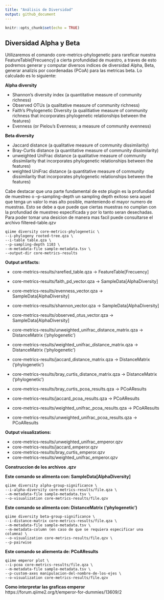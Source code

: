 ---
title: "Análisis de Diversidad"
output: github_document
---

```{r setup, include=FALSE}
knitr::opts_chunk$set(echo = TRUE)
```

## Diversidad Alpha y Beta

Utilizaremos el comando core-metrics-phylogenetic para rareficar nuestra FeatureTable[Frecuency] a cierta profundidad de muestro, a traves de esto podremos generar y computar diversos indices de diversidad Alpha, Beta, generar analizis por coordenadas (PCoA) para las metricas beta. Lo calculado es lo siguiente:  

**Alpha diversity**  

- Shannon’s diversity index (a quantitative measure of community richness)  
- Observed OTUs (a qualitative measure of community richness)  
- Faith’s Phylogenetic Diversity (a qualitiative measure of community richness that incorporates phylogenetic relationships between the features)  
- Evenness (or Pielou’s Evenness; a measure of community evenness)  

**Beta diversity**  

- Jaccard distance (a qualitative measure of community dissimilarity)  
- Bray-Curtis distance (a quantitative measure of community dissimilarity)  
- unweighted UniFrac distance (a qualitative measure of community dissimilarity that incorporates phylogenetic relationships between the features)  
- weighted UniFrac distance (a quantitative measure of community dissimilarity that incorporates phylogenetic relationships between the features)

Cabe destacar que una parte fundamental de este plugin es la profundiad de muestreo o --p-sampling-depth un sampling depth exitoso sera aquel que tenga un valor lo mas alto posible, manteniendo el mayor numero de muestras. Esto se debe a que puede que ciertas muestras no cumplan con la profundiad de muestreo especificada y por lo tanto seran desechadas. Para poder tomar una desicion de manera mas facil puede consultarse el archivo filtered-table.qzv

```{}
qiime diversity core-metrics-phylogenetic \
--i-phylogeny rooted-tree.qza \
--i-table table.qza \
--p-sampling-depth 1103 \
--m-metadata-file sample-metadata.tsv \
--output-dir core-metrics-results
```
  

**Output artifacts:**  

- core-metrics-results/rarefied_table.qza -> FeatureTable[Frecuency]  

- core-metrics-results/faith_pd_vector.qza -> SampleData[AlphaDiversity]  
- core-metrics-results/evenness_vector.qza -> SampleData[AlphaDiversity]  
- core-metrics-results/shannon_vector.qza -> SampleData[AlphaDiversity]  
- core-metrics-results/observed_otus_vector.qza -> SampleData[AlphaDiversity] 

- core-metrics-results/unweighted_unifrac_distance_matrix.qza -> DistanceMatrix ('phylogenetic')  
- core-metrics-results/weighted_unifrac_distance_matrix.qza -> DistanceMatrix ('phylogenetic')  
- core-metrics-results/jaccard_distance_matrix.qza -> DistanceMatrix ('phylogenetic')  
- core-metrics-results/bray_curtis_distance_matrix.qza -> DistanceMatrix ('phylogenetic')  

- core-metrics-results/bray_curtis_pcoa_results.qza -> PCoAResults  
- core-metrics-results/jaccard_pcoa_results.qza -> PCoAResults  
- core-metrics-results/weighted_unifrac_pcoa_results.qza -> PCoAResults  
- core-metrics-results/unweighted_unifrac_pcoa_results.qza -> PCoAResults

**Output visualizations:**  

- core-metrics-results/unweighted_unifrac_emperor.qzv  
- core-metrics-results/jaccard_emperor.qzv  
- core-metrics-results/bray_curtis_emperor.qzv  
- core-metrics-results/weighted_unifrac_emperor.qzv

**Construccion de los archivos .qzv**

**Este comando se alimenta con: SampleData[AlphaDiversity]**

```{}
qiime diversity alpha-group-significance \
--i-alpha-diversity core-metrics-results/file.qza \
--m-metadata-file sample-metadata.tsv \
--o-visualization core-metrics-results/file.qzv
```

**Este comando se alimenta con: DistanceMatrix ('phylogenetic')**

```{}
qiime diversity beta-group-significance \
--i-distance-matrix core-metrics-results/file.qza \
--m-metadata-file sample-metadata.tsv \
--m-metadata-column (en caso de que se requiera especificar una columna) \
--o-visualization core-metrics-results/file.qzv \
--p-pairwise
```
  
**Este comando se aliementa de: PCoAResults**

```{}
qiime emperor plot \
--i-pcoa core-metrics-results/file.qza \
--m-metadata-file sample-metadata.tsv \
--p-custom-axes manipulacion-del-nombre-de-los-ejes \
--o-visualization core-metrics-results/file.qzv
```
  
**Como interpretar las graficas emperor**  
https://forum.qiime2.org/t/emperor-for-dummies/13609/2 